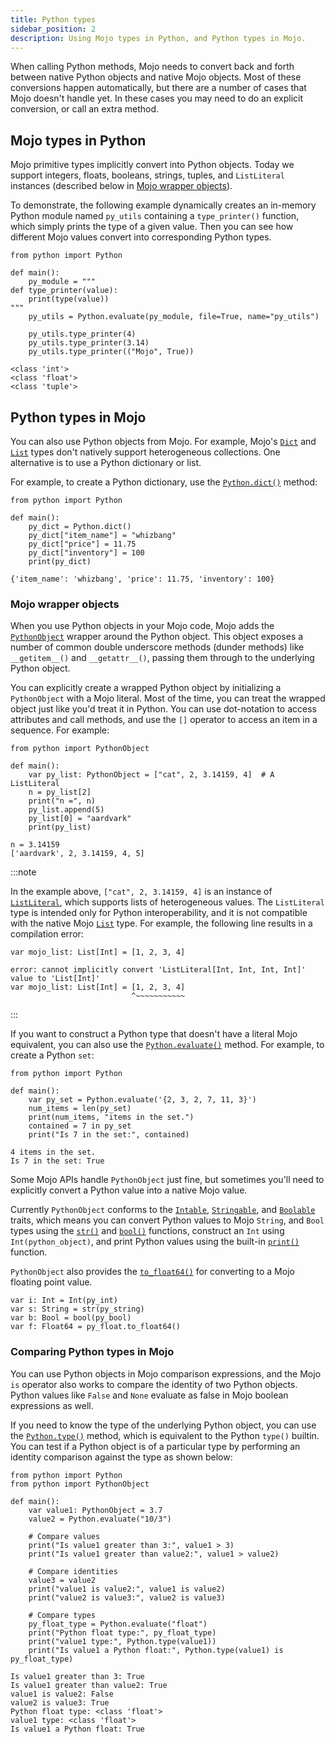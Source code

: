 ```yaml
---
title: Python types
sidebar_position: 2
description: Using Mojo types in Python, and Python types in Mojo.
---
```


When calling Python methods, Mojo needs to convert back and forth between native
Python objects and native Mojo objects. Most of these conversions happen
automatically, but there are a number of cases that Mojo doesn't handle yet.
In these cases you may need to do an explicit conversion, or call an extra
method.

## Mojo types in Python

Mojo primitive types implicitly convert into Python objects. Today we support
integers, floats, booleans, strings, tuples, and `ListLiteral` instances
(described below in [Mojo wrapper objects](#mojo-wrapper-objects)).

To demonstrate, the following example dynamically creates an in-memory Python
module named `py_utils` containing a `type_printer()` function, which simply
prints the type of a given value. Then you can see how different Mojo values
convert into corresponding Python types.

```mojo
from python import Python

def main():
    py_module = """
def type_printer(value):
    print(type(value))
"""
    py_utils = Python.evaluate(py_module, file=True, name="py_utils")

    py_utils.type_printer(4)
    py_utils.type_printer(3.14)
    py_utils.type_printer(("Mojo", True))
```

```output
<class 'int'>
<class 'float'>
<class 'tuple'>
```

## Python types in Mojo

You can also use Python objects from Mojo. For example, Mojo's
[`Dict`](/mojo/stdlib/collections/dict/Dict) and
[`List`](/mojo/stdlib/collections/list/List) types don't natively support
heterogeneous collections. One alternative is to use a Python dictionary or
list.

For example, to create a Python dictionary, use the
[`Python.dict()`](/mojo/stdlib/python/python/Python#dict) method:

```mojo
from python import Python

def main():
    py_dict = Python.dict()
    py_dict["item_name"] = "whizbang"
    py_dict["price"] = 11.75
    py_dict["inventory"] = 100
    print(py_dict)
```

```output
{'item_name': 'whizbang', 'price': 11.75, 'inventory': 100}
```

### Mojo wrapper objects

When you use Python objects in your Mojo code, Mojo adds the
[`PythonObject`](/mojo/stdlib/python/python_object/PythonObject) wrapper around
the Python object. This object exposes a number of common double underscore
methods (dunder methods) like `__getitem__()` and `__getattr__()`, passing them
through to the underlying Python object.

You can explicitly create a wrapped Python object by initializing a
`PythonObject` with a Mojo literal. Most of the time, you can treat the wrapped
object just like you'd treat it in Python. You can use dot-notation to access
attributes and call methods, and use the `[]` operator to access an item in a
sequence. For example:

```mojo
from python import PythonObject

def main():
    var py_list: PythonObject = ["cat", 2, 3.14159, 4]  # A ListLiteral
    n = py_list[2]
    print("n =", n)
    py_list.append(5)
    py_list[0] = "aardvark"
    print(py_list)
```

```output
n = 3.14159
['aardvark', 2, 3.14159, 4, 5]
```

:::note

In the example above, `["cat", 2, 3.14159, 4]` is an instance of
[`ListLiteral`](/mojo/stdlib/builtin/builtin_list/ListLiteral/), which supports
lists of heterogeneous values. The `ListLiteral` type is intended only for
Python interoperability, and it is not compatible with the native Mojo
[`List`](/mojo/stdlib/collections/list/List) type. For example, the following
line results in a compilation error:

```
var mojo_list: List[Int] = [1, 2, 3, 4]
```

```output
error: cannot implicitly convert 'ListLiteral[Int, Int, Int, Int]' value to 'List[Int]'
var mojo_list: List[Int] = [1, 2, 3, 4]
                           ^~~~~~~~~~~~
```

:::

If you want to construct a Python type that doesn't have a literal Mojo
equivalent, you can also use the
[`Python.evaluate()`](/mojo/stdlib/python/python/Python#evaluate) method. For
example, to create a Python `set`:

```mojo
from python import Python

def main():
    var py_set = Python.evaluate('{2, 3, 2, 7, 11, 3}')
    num_items = len(py_set)
    print(num_items, "items in the set.")
    contained = 7 in py_set
    print("Is 7 in the set:", contained)
```

```output
4 items in the set.
Is 7 in the set: True
```

Some Mojo APIs handle `PythonObject` just fine, but sometimes you'll need to
explicitly convert a Python value into a native Mojo value.

Currently `PythonObject` conforms to the
[`Intable`](/mojo/stdlib/builtin/int/Intable),
[`Stringable`](/mojo/stdlib/builtin/str/Stringable), and
[`Boolable`](/mojo/stdlib/builtin/bool/Boolable) traits, which means you can
convert Python values to Mojo `String`, and `Bool` types using the
[`str()`](/mojo/stdlib/builtin/str/str) and
[`bool()`](/mojo/stdlib/builtin/bool/bool-function) functions, construct an
`Int` using `Int(python_object)`, and print Python values using the built-in
[`print()`](/mojo/stdlib/builtin/io/print) function.

`PythonObject` also provides the
[`to_float64()`](/mojo/stdlib/python/python_object/PythonObject#to_float64) for
converting to a Mojo floating point value.

```mojo
var i: Int = Int(py_int)
var s: String = str(py_string)
var b: Bool = bool(py_bool)
var f: Float64 = py_float.to_float64()
```

### Comparing Python types in Mojo

You can use Python objects in Mojo comparison expressions, and the Mojo `is`
operator also works to compare the identity of two Python objects. Python values
like `False` and `None` evaluate as false in Mojo boolean expressions as well.

If you need to know the type of the underlying Python object, you can use the
[`Python.type()`](/mojo/stdlib/python/python/Python#type) method, which is
equivalent to the Python `type()` builtin. You can test if a Python
object is of a particular type by performing an identity comparison against the
type as shown below:

```mojo
from python import Python
from python import PythonObject

def main():
    var value1: PythonObject = 3.7
    value2 = Python.evaluate("10/3")

    # Compare values
    print("Is value1 greater than 3:", value1 > 3)
    print("Is value1 greater than value2:", value1 > value2)

    # Compare identities
    value3 = value2
    print("value1 is value2:", value1 is value2)
    print("value2 is value3:", value2 is value3)

    # Compare types
    py_float_type = Python.evaluate("float")
    print("Python float type:", py_float_type)
    print("value1 type:", Python.type(value1))
    print("Is value1 a Python float:", Python.type(value1) is py_float_type)
```

```output
Is value1 greater than 3: True
Is value1 greater than value2: True
value1 is value2: False
value2 is value3: True
Python float type: <class 'float'>
value1 type: <class 'float'>
Is value1 a Python float: True
```
